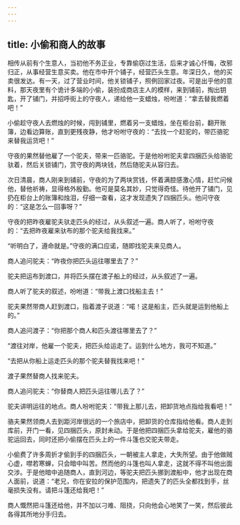 ```yaml
---
---
---
```

title: 小偷和商人的故事
---




相传从前有个生意人，当初他不务正业，专靠偷窃过生活，后来才诚心忏悔，改邪归正，从事经营生意买卖。他在市中开个铺子，经营匹头生意。年深日久，他的买卖很发达。有一天，过了营业时间，他关锁铺子，照例回家过夜。可是出乎他的意料，那天夜里有个诡计多端的小偷，装扮成商店主人的模样，来到铺前，掏出钥匙，开了铺门，并招呼街上的守夜人，递给他一支蜡烛，吩咐道：“拿去替我燃着吧！”

小偷趁守夜人去燃烛的时候，闯到铺里，燃着另一支蜡烛，坐在柜台前，翻开账簿，边看边算账，直到更残夜静，他才吩咐守夜的：“去找一个赶驼的，带匹骆驼来替我运货吧！”

守夜的果然替他雇了一个驼夫，带来一匹骆驼。于是他吩咐驼夫拿四捆匹头给骆驼驮着，然后关锁铺门，赏守夜的两块钱，然后随驼夫从容归去。

次日清晨，商人刚来到铺前，守夜的为了两块赏钱，怀着满腔感激心情，赶忙问候他，替他祈祷，显得格外殷勤。他可是莫名其妙，只觉得奇怪。待他开了铺门，见扔在柜台上的账簿和烛泪，仔细一查看，这才发现遗失了四捆匹头。他问守夜的：“这是怎么一回事呀？”

守夜的把昨夜雇驼夫驮走匹头的经过，从头叙述一遍。商人听了，吩咐守夜的：“去把昨夜雇来驮布的那个驼夫给我找来。”

“听明白了，遵命就是。”守夜的满口应诺，随即找驼夫来见商人。

商人追问驼夫：“昨夜你把匹头运往哪里去了？”

驼夫把运布到渡口，并将匹头摆在渡子船上的经过，从头叙述了一遍。

商人听了驼夫的叙述，吩咐道：“带我上渡口找船主去！”

驼夫果然带商人赶到渡口，指着渡子说道：“喏！这是船主，匹头就是运到他船上的。”

商人追问渡子：“你把那个商人和匹头渡往哪里去了？”

“渡往对岸，他雇一个驼夫，把匹头给运走了。运到什么地方，我可不知道。”

“去把从你船上运走匹头的那个驼夫替我找来吧！”

渡子果然替商人找来驼夫。

商人追问驼夫：“你替商人把匹头运往哪儿去了？”

驼夫讲明运往的地点。商人吩咐驼夫：“带我上那儿去，把卸货地点指给我看吧！”

骆夫果然领商人去到距河岸很远的一个旅店中，把卸货的仓库指给他看。商人走到库前，开门一看，见四捆匹头，原封未动。于是他把四捆匹头拿给驼夫，雇他的骆驼运回去，同时还把小偷摆在匹头上的一件斗篷也交驼夫带走。

小偷费了许多周折才偷到手的四捆匹头，一朝被主人拿走，大失所望。由于他做贼心虚，噤若寒蝉，只会暗中叫苦。然而他的斗篷也叫人拿走，这就不得不叫他出面交涉。于是他暗中追随商人，直到河边，等驼夫把匹头挪到渡船中，他才出现在商人面前，说道：“老兄，你在安拉的保护范围内，把遗失了的匹头全都找到手，丝毫损失没有。请把斗篷还给我吧！”

商人慨然把斗篷还给他，并不加以刁难、阻挠，只向他会心地笑了一笑，然后彼此各得其所地分手归去。
